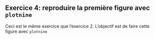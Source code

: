::: {.exercise}
## Exercice 4: reproduire la première figure avec `plotnine`

Ceci est le même exercice que l'exercice 2. L'objectif est de faire cette figure avec `plotnine`

:::
